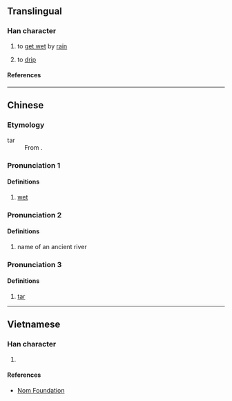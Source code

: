 {{character info/new}}
==Translingual==

===Han character===
{{Han char|rn=85|rad=水|as=10|sn=13|four=|canj=ETOR|ids=⿰氵荅}}

{{rfv|mul}}
# {{lb|zh|Cantonese}} to [[get wet]] by [[rain]]
# {{lb|zh|Cantonese}} to [[drip]]

====References====
{{Han ref|kx=0639.310|dkj=17941|dj=1046.190|hdz=31694.020|uh=6E9A}}

----

==Chinese==
{{zh-forms}}

===Etymology===
; tar
: From {{bor|zh|en|tar}}.

===Pronunciation 1===
{{zh-pron
|m=dá
|cat=
}}
{{attention|yue|needs to be assigned to Pronunciation: dap6}}

====Definitions====
{{zh-hanzi}}

# [[wet]]

===Pronunciation 2===
{{zh-pron
|m=Tà
|cat=pn
}}

====Definitions====
{{zh-hanzi}}

# name of an ancient river

===Pronunciation 3===
{{zh-pron
|m=tǎ,dá
|cat=n
}}

====Definitions====
{{zh-hanzi}}

# {{lb|zh|loanword}} [[tar]] {{gloss|substance}}

----

==Vietnamese==

===Han character===
{{vi-readings|rs=水10|reading=tháp}}

# {{rfdef|vi|sort=水10}}

====References====
* [http://nomfoundation.org/common/nom_details.php?codepoint=6e9a Nom Foundation]